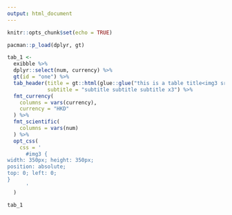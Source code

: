 ```yaml
---
output: html_document
---
```


```r
knitr::opts_chunk$set(echo = TRUE)
```

```r
pacman::p_load(dplyr, gt)

tab_1 <-
  exibble %>%
  dplyr::select(num, currency) %>%
  gt(id = "one") %>%
  tab_header(title = gt::html(glue::glue("this is a table title<img3 src='Leeds_United_FC.png'></img3>")),
             subtitle = "subtitle subtitle subtitle x3") %>%
  fmt_currency(
    columns = vars(currency),
    currency = "HKD"
  ) %>%
  fmt_scientific(
    columns = vars(num)
  ) %>%
  opt_css(
    css = '
      #img3 {
width: 350px; height: 350px;
position: absolute;
top: 0; left: 0;
}
      '
  )

tab_1
```

